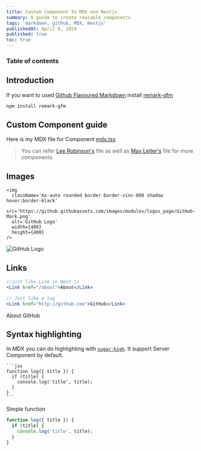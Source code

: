 ```yaml
---
title: Custom Component In MDX and Nextjs
summary: A guide to create reusable components
tags: 'markdown, github, MDX, Nextjs'
publishedAt: April 6, 2024
published: true
toc: true
---
```


### Table of contents

## Introduction

If you want to used [Github Flavoured Markdown](https://guides.github.com/features/mastering-markdown/) install [remark-gfm](https://github.com/remarkjs/remark-gfm)

```bash
npm install remark-gfm
```

## Custom Component guide

Here is my MDX file for Component [mdx.tsx](https://github.com/patelvivekdev/patelvivek.dev/blob/master/components/mdx.tsx)

> You can refer [Lee Robinson's](https://github.com/leerob/leerob.io/blob/main/app/components/mdx.tsx) file as well as [Max Leiter's](https://github.com/MaxLeiter/maxleiter.com/tree/master/app/mdx/components) file for more components.

## Images

```mdx
<img
  className='mx-auto rounded border border-zinc-600 shadow hover:border-black'
  src='https://github.githubassets.com/images/modules/logos_page/GitHub-Mark.png'
  alt='GitHub Logo'
  width={400}
  height={400}
/>
```

<img
  className='mx-auto rounded border border-zinc-600 shadow hover:border-black'
  src='https://github.githubassets.com/images/modules/logos_page/GitHub-Mark.png'
  alt='GitHub Logo'
  width={400}
  height={400}
/>

## Links

```jsx
//just like Link in Next js
<Link href="/about">About</Link>

// Just like a tag
<Link href="http://github.com">GitHub</Link>

```

<div className='flex my-5 justify-center gap-5 space-x-4 '>
  <Link href='/about'>About</Link>
  <Link href='http://github.com'>GitHub</Link>
</div>

## Syntax highlighting

In MDX you can do highlighting with [`sugar-high`](https://sugar-high.vercel.app/). It support Server Component by default.

````mdx
```jsx
function log({ title }) {
  if (title) {
    console.log('title', title);
  }
}
```
````

Simple function

```jsx
function log({ title }) {
  if (title) {
    console.log('title', title);
  }
}
```
